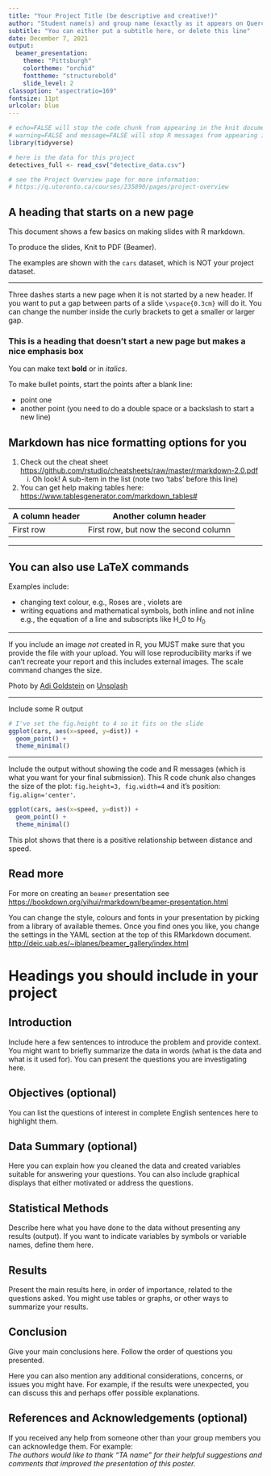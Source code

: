 ```yaml
---
title: "Your Project Title (be descriptive and creative!)"
author: "Student name(s) and group name (exactly as it appears on Quercus, if applicable)"
subtitle: "You can either put a subtitle here, or delete this line"
date: December 7, 2021
output: 
  beamer_presentation:
    theme: "Pittsburgh"
    colortheme: "orchid"
    fonttheme: "structurebold"
    slide_level: 2
classoption: "aspectratio=169"
fontsize: 11pt
urlcolor: blue
---
```



```r
# echo=FALSE will stop the code chunk from appearing in the knit document
# warning=FALSE and message=FALSE will stop R messages from appearing in the knit document
library(tidyverse)

# here is the data for this project
detectives_full <- read_csv("detective_data.csv")

# see the Project Overview page for more information: 
# https://q.utoronto.ca/courses/235890/pages/project-overview
```


## A heading that starts on a new page

This document shows a few basics on making slides with R markdown.

To produce the slides, Knit to PDF (Beamer).

The examples are shown with the `cars` dataset, which is NOT your project dataset.

---

Three dashes starts a new page when it is not started by a new header. If you want to put a gap between parts of a slide `\vspace{0.3cm}` will do it. You can change the number inside the curly brackets to get a smaller or larger gap.

\vspace{0.8cm}

### This is a heading that doesn't start a new page but makes a nice emphasis box

You can make text **bold** or in *italics*.

To make bullet points, start the points after a blank line:
 
- point one\
- another point (you need to do a double space or a backslash to start a new line)

## Markdown has nice formatting options for you

1. Check out the cheat sheet [https://github.com/rstudio/cheatsheets/raw/master/rmarkdown-2.0.pdf](https://github.com/rstudio/cheatsheets/raw/master/rmarkdown-2.0.pdf)
    i) Oh look! A sub-item in the list (note two 'tabs' before this line)
2. You can get help making tables here: [https://www.tablesgenerator.com/markdown_tables#](https://www.tablesgenerator.com/markdown_tables#)

| A column header | Another column header                |
|-----------------|--------------------------------------|
| First row       | First row, but now the second column |

---

## You can also use LaTeX commands 

Examples include:

- changing text colour, e.g.,  Roses are \textcolor{red}{red}, violets are \textcolor{blue}{blue}\
- writing equations and mathematical symbols, both inline and not inline e.g., the equation of a line and subscripts like H_0 to $H_0$\

---

If you include an image _not_ created in R, you MUST make sure that you provide the file with your upload. You will lose reproducibility marks if we can't recreate your report and this includes external images. The scale command changes the size.

\begin{center}
\includegraphics[width=7.5cm, height=4.5cm]{images/example-image.jpeg}
\end{center}

Photo by [Adi Goldstein]("https://unsplash.com/@adigold1?utm_source=unsplash&utm_medium=referral&utm_content=creditCopyText) on [Unsplash]("https://unsplash.com/s/photos/code?utm_source=unsplash&utm_medium=referral&utm_content=creditCopyText")
  

---

Include some R output

```r
# I've set the fig.height to 4 so it fits on the slide
ggplot(cars, aes(x=speed, y=dist)) + 
  geom_point() +
  theme_minimal()
```

---

Include the output without showing the code and R messages (which is what you want for your final submission).  This R code chunk also changes the size of the plot: `fig.height=3, fig.width=4` and it's position: `fig.align='center'`.

```r
ggplot(cars, aes(x=speed, y=dist)) + 
  geom_point() +
  theme_minimal()
```

This plot shows that there is a positive relationship between distance and speed.

## Read more

For more on creating an `beamer` presentation see [https://bookdown.org/yihui/rmarkdown/beamer-presentation.html](https://bookdown.org/yihui/rmarkdown/beamer-presentation.html)

You can change the style, colours and fonts in your presentation by picking from a library of available themes. Once you find ones you like, you change the settings in the YAML section at the top of this RMarkdown document.
[http://deic.uab.es/~iblanes/beamer_gallery/index.html](http://deic.uab.es/~iblanes/beamer_gallery/index.html) 


# Headings you should include in your project

## Introduction

Include here a few sentences to introduce the problem and provide context. You might want to briefly summarize the data in words (what is the data and what is it used for). You can present the questions you are investigating here. 

## Objectives (optional)

You can list the questions of interest in complete English sentences here to highlight them. 

## Data Summary (optional)

Here you can explain how you cleaned the data and created variables suitable for answering your questions. 
You can also include graphical displays that either motivated or address the questions.

## Statistical Methods

Describe here what you have done to the data without presenting any results (output). If you want to indicate variables by symbols or variable names, define them here. 

## Results

Present the main results here, in order of importance, related to the questions asked. You might use tables or graphs, or other ways to summarize your results.

## Conclusion

Give your main conclusions here. Follow the order of questions you presented. 

Here you can also mention any additional considerations, concerns, or issues you might have. For example, if the results were unexpected, you can discuss this and perhaps offer possible explanations.

## References and Acknowledgements (optional)

If you received any help from someone other than your group members you can acknowledge them. For example:   
*The authors would like to thank "TA name" for their helpful suggestions and comments that improved the presentation of this poster.*


